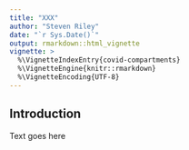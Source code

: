```yaml
---
title: "XXX"
author: "Steven Riley"
date: "`r Sys.Date()`"
output: rmarkdown::html_vignette
vignette: >
  %\VignetteIndexEntry{covid-compartments}
  %\VignetteEngine{knitr::rmarkdown}
  %\VignetteEncoding{UTF-8}
---
```


## Introduction

Text goes here
